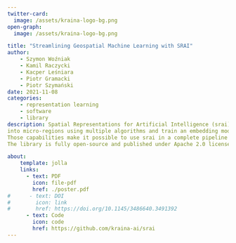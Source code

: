 ```yaml
---
twitter-card:
  image: /assets/kraina-logo-bg.png
open-graph:
  image: /assets/kraina-logo-bg.png

title: "Streamlining Geospatial Machine Learning with SRAI"
author:
    - Szymon Woźniak
	- Kamil Raczycki
	- Kacper Leśniara
	- Piotr Gramacki
    - Piotr Szymański
date: 2021-11-08
categories:
    - representation learning
    - software
    - library
description: Spatial Representations for Artificial Intelligence (srai) is a Python library for working with geospatial data. The library can download geospatial data, split a given area
into micro-regions using multiple algorithms and train an embedding model using various architectures. It includes baseline models as well as more complex methods from published works. 
Those capabilities make it possible to use srai in a complete pipeline for geospatial task solving. We hope our library will take the first steps to standardize the geospatial AI domain. 
The library is fully open-source and published under Apache 2.0 license.

about:
    template: jolla
    links:
      - text: PDF
        icon: file-pdf
        href: ./poster.pdf
#      - text: DOI
#        icon: link
#        href: https://doi.org/10.1145/3486640.3491392
      - text: Code
        icon: code
        href: https://github.com/kraina-ai/srai
---
```


